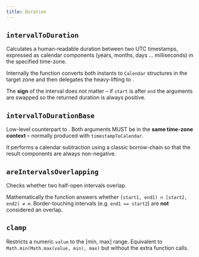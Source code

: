 ```yaml
---
title: Duration
---
```


## `intervalToDuration`

Calculates a human-readable duration between two UTC timestamps, expressed
as calendar components (years, months, days … milliseconds) in the
specified time-zone.

Internally the function converts both instants to `Calendar` structures in
the target zone and then delegates the heavy-lifting to
.

The **sign** of the interval does not matter – if `start` is after `end`
the arguments are swapped so the returned duration is always positive.

<CodeExample file="reference/duration/intervalToDuration.ts" name="intervalToDuration" />

## `intervalToDurationBase`

Low-level counterpart to . Both arguments MUST be
in the **same time-zone context** – normally produced with
`timestampToCalendar`.

It performs a calendar subtraction using a classic borrow-chain so that the
result components are always non-negative.

<CodeExample file="reference/duration/intervalToDurationBase.ts" name="intervalToDurationBase" />

## `areIntervalsOverlapping`

Checks whether two half-open intervals overlap.

Mathematically the function answers whether
`[start1, end1) ∩ [start2, end2) ≠ ∅`.
Border-touching intervals (e.g. `end1 == start2`) are **not** considered an
overlap.

<CodeExample file="reference/duration/areIntervalsOverlapping.ts" name="areIntervalsOverlapping" />

## `clamp`

Restricts a numeric `value` to the [min, max] range.
Equivalent to `Math.min(Math.max(value, min), max)` but without the extra
function calls.

<CodeExample file="reference/duration/clamp.ts" name="clamp" />
